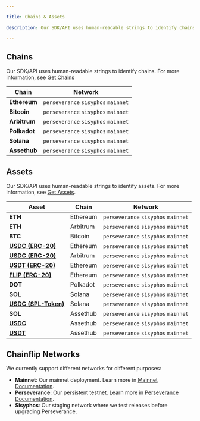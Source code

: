 ```yaml
---

title: Chains & Assets

description: Our SDK/API uses human-readable strings to identify chains.

---
```



## Chains

Our SDK/API uses human-readable strings to identify chains. For more information, see [Get Chains](/brokers/javascript-sdk/functions#get-chains.md "mention")

| Chain | Network |
| --- | --- |
| **Ethereum** | `perseverance` `sisyphos` `mainnet` |
| **Bitcoin** | `perseverance` `sisyphos` `mainnet` |
| **Arbitrum** | `perseverance` `sisyphos` `mainnet` |
| **Polkadot** | `perseverance` `sisyphos` `mainnet` |
| **Solana** | `perseverance` `sisyphos` `mainnet` |
| **Assethub** | `perseverance` `sisyphos` `mainnet` |

## Assets

Our SDK/API uses human-readable strings to identify assets. For more information, see [Get Assets](/brokers/javascript-sdk/functions#get-assets.md "mention").

  | Asset | Chain | Network |
  | --- | --- | --- |
  | **ETH** | Ethereum | `perseverance` `sisyphos` `mainnet` |
  | **ETH** | Arbitrum | `perseverance` `sisyphos` `mainnet` |
  | **BTC** | Bitcoin | `perseverance` `sisyphos` `mainnet` |
  | **[USDC (ERC-20)](https://etherscan.io/address/0xA0b86991c6218b36c1d19D4a2e9Eb0cE3606eB48)** | Ethereum | `perseverance` `sisyphos` `mainnet` |
  | **[USDC (ERC-20)](https://arbiscan.io/address/0xaf88d065e77c8cC2239327C5EDb3A432268e5831)** | Arbitrum | `perseverance` `sisyphos` `mainnet` |
  | **[USDT (ERC-20)](https://etherscan.io/address/0xdAC17F958D2ee523a2206206994597C13D831ec7)** | Ethereum | `perseverance` `sisyphos` `mainnet` |
  | **[FLIP (ERC-20)](https://etherscan.io/address/0x826180541412D574cf1336d22c0C0a287822678A)** | Ethereum | `perseverance` `sisyphos` `mainnet` |
  | **DOT** | Polkadot | `perseverance` `sisyphos` `mainnet` |
  | **SOL** | Solana | `perseverance` `sisyphos` `mainnet` |
  | **[USDC (SPL-Token)](https://explorer.solana.com/address/EPjFWdd5AufqSSqeM2qN1xzybapC8G4wEGGkZwyTDt1v)** | Solana | `perseverance` `sisyphos` `mainnet` |
  | **SOL** | Assethub | `perseverance` `sisyphos` `mainnet` |
  | **[USDC](https://assethub-polkadot.subscan.io/assets/1337)** | Assethub | `perseverance` `sisyphos` `mainnet` |
  | **[USDT](https://assethub-polkadot.subscan.io/assets/1984)** | Assethub | `perseverance` `sisyphos` `mainnet` |
## Chainflip Networks

We currently support different networks for different purposes:

- **Mainnet**: Our mainnet deployment. Learn more in [Mainnet Documentation](/validators/mainnet/validator-setup/prerequisites).
- **Perseverance**: Our persistent testnet. Learn more in [Perseverance Documentation](/validators/testnet/validator-documentation).
- **Sisyphos**: Our staging network where we test releases before upgrading Perseverance.